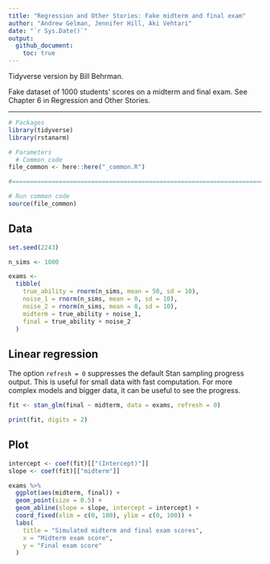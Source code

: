 ```yaml
---
title: "Regression and Other Stories: Fake midterm and final exam"
author: "Andrew Gelman, Jennifer Hill, Aki Vehtari"
date: "`r Sys.Date()`"
output:
  github_document:
    toc: true
---
```

Tidyverse version by Bill Behrman.

Fake dataset of 1000 students' scores on a midterm and final
exam. See Chapter 6 in Regression and Other Stories.

-------------

```r
# Packages
library(tidyverse)
library(rstanarm)

# Parameters
  # Common code
file_common <- here::here("_common.R")

#===============================================================================

# Run common code
source(file_common)
```

## Data

```r
set.seed(2243)

n_sims <- 1000

exams <- 
  tibble(
    true_ability = rnorm(n_sims, mean = 50, sd = 10),
    noise_1 = rnorm(n_sims, mean = 0, sd = 10),
    noise_2 = rnorm(n_sims, mean = 0, sd = 10),
    midterm = true_ability + noise_1,
    final = true_ability + noise_2
  )
```

## Linear regression

The option `refresh = 0` suppresses the default Stan sampling progress output. This is useful for small data with fast computation. For more complex models and bigger data, it can be useful to see the progress.

```r
fit <- stan_glm(final ~ midterm, data = exams, refresh = 0)

print(fit, digits = 2)
```

## Plot

```r
intercept <- coef(fit)[["(Intercept)"]]
slope <- coef(fit)[["midterm"]]

exams %>% 
  ggplot(aes(midterm, final)) +
  geom_point(size = 0.5) +
  geom_abline(slope = slope, intercept = intercept) +
  coord_fixed(xlim = c(0, 100), ylim = c(0, 100)) +
  labs(
    title = "Simulated midterm and final exam scores",
    x = "Midterm exam score",
    y = "Final exam score"
  )
```

